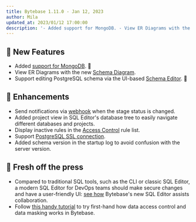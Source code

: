 ```yaml
---
title: Bytebase 1.11.0 - Jan 12, 2023
author: Mila
updated_at: 2023/01/12 17:00:00
description: '- Added support for MongoDB. - View ER Diagrams with the new Schema Diagram. - Edit PostgreSQL schema via the UI-based Schema Editor.'
---
```



## 🚀 New Features

- Added [support for MongoDB](/introduction/supported-databases). 🍃
- View ER Diagrams with the new [Schema Diagram](/change-database/schema-diagram).
- Support editing PostgreSQL schema via the UI-based [Schema Editor](/change-database/schema-editor). 🐘

## 🎄 Enhancements

- Send notifications via [webhook](/change-database/webhook) when the stage status is changed.
- Added project view in SQL Editor's database tree to easily navigate different databases and projects.
- Display inactive rules in the [Access Control](/security/database-permission/overview) rule list.
- Support [PostgreSQL SSL connection](/get-started/step-by-step/add-an-instance#add-an-instance).
- Added schema version in the startup log to avoid confusion with the server version.

## 📰 Fresh off the press

- Compared to traditional SQL tools, such as the CLI or classic SQL Editor, a modern SQL Editor for DevOps teams should make secure changes and have a user-friendly UI: [see how](https://www.bytebase.com/blog/the-sql-editor-for-developers-and-dbas) Bytebase's new SQL Editor assists collaboration.
- Follow [this handy tutorial](/tutorials/just-in-time-database-access-part1) to try first-hand how data access control and data masking works in Bytebase.

<InstallUpgrade />
